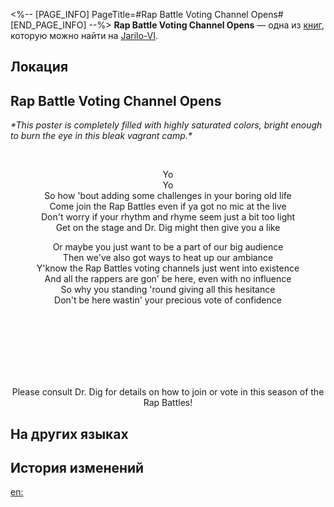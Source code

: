 <%-- [PAGE_INFO]
PageTitle=#Rap Battle Voting Channel Opens#
[END_PAGE_INFO] --%>
{{Дополнить}}
{{Книга Инфобокс
|id           = 098
|partIds      = 190223
|Название     = 
|Изображение  = Предмет Записи.png
|Мир          = Jarilo-VI
|Томов        = 1
|Автор        = <!--нужно добавить-->
|Описание     = A promotion image for a competition in the vagrant camp. You have plenty of reasons to suspect this was made by a certain rapper.
|Том1         = {{tx}}
|Источник1    = {{tx|Отсутствует источник}}
|Персонажи    = 
|Фракции      = 
}}
'''Rap Battle Voting Channel Opens''' — одна из [[Книги|книг]], которую можно найти на [[Jarilo-VI]].

==Локация==
{{Отметка карты|<!--название карты-->|<!--id отметки-->}}

==Rap Battle Voting Channel Opens==
''*This poster is completely filled with highly saturated colors, bright enough to burn the eye in this bleak vagrant camp.*''

<div align="center">{{Размер|+4|The voting channel for the next season of Rap Battles has opened}}<br />
{{Размер|+4|Rap lovers, come one, come all!}}

Yo<br />
Yo<br />
So how 'bout adding some challenges in your boring old life<br />
Come join the Rap Battles even if ya got no mic at the live<br />
Don't worry if your rhythm and rhyme seem just a bit too light<br />
Get on the stage and Dr. Dig might then give you a like

Or maybe you just want to be a part of our big audience<br />
Then we've also got ways to heat up our ambiance<br /> Y'know the Rap Battles voting channels just went into existence<br />
And all the rappers are gon' be here, even with no influence<br />
So why you standing 'round giving all this hesitance<br />
Don't be here wastin' your precious vote of confidence

{{Размер|+4|The brand-new season of the largest rap battle}}<br />
{{Размер|+4|in the history of the Svarog base is ON!}}<br />
{{Размер|+4|88 Degrees Bedrock? Doggie Spock? Big Daddy Invincible?}}<br />
{{Размер|+4|All the celebs are here for tonight's show!}}<br />
{{Размер|+4|Voting for contestants to stay or go?}}<br />
{{Размер|+4|Sing your heart out on the grand stage?}}<br />
{{Размер|+4|It's all up to you!}}

Please consult Dr. Dig for details on how to join or vote in this season of the Rap Battles!</div>

==На других языках==
{{На других языках
|en   = Rap Battle Voting Channel Opens
|zhs  = 说唱大战投票通道开启
|zht  = 饒舌大戰投票開始
|ja   = ラップ大会投票開始
|ko   = 랩 대전 투표 시작!
|es   = Abiertas las votaciones para las Batallas de Rap
|fr   = Ouverture des votes pour les battles de rap
|ru   = Открыто голосование рэп-баттла
|th   = เปิดช่องทางโหวตศึกดวลแรป
|vi   = Mở Kênh Bỏ Phiếu Đại Chiến Rap
|de   = Öffnung des Abstimmungskanals für Rap-Battle
|id   = Pembukaan Jalur Pemungutan Suara Perang Rap
|pt   = Abertura do Canal de Votação das Batalhas de Rap
}}

==История изменений==
{{История изменений|3.5}}

[[en:]]